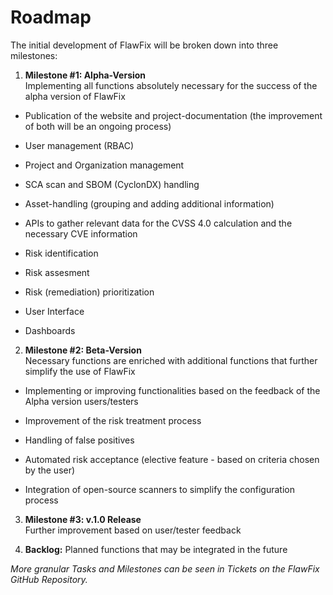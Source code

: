 # Roadmap

The initial development of FlawFix will be broken down into three milestones:

1. **Milestone #1: Alpha-Version**  
Implementing all functions absolutely necessary for the success of the alpha version of FlawFix

* Publication of the website and project-documentation (the improvement of both will be an ongoing process)

* User management (RBAC)

* Project and Organization management

* SCA scan and SBOM (CyclonDX) handling

* Asset-handling (grouping and adding additional information)

* APIs to gather relevant data for the CVSS 4.0 calculation and the necessary CVE information

* Risk identification

* Risk assesment

* Risk (remediation) prioritization

* User Interface

* Dashboards
 
2. **Milestone #2: Beta-Version**  
Necessary functions are enriched with additional functions that further simplify the use of FlawFix

* Implementing or improving functionalities based on the feedback of the Alpha version users/testers

* Improvement of the risk treatment process

* Handling of false positives

* Automated risk acceptance (elective feature - based on criteria chosen by the user)

* Integration of open-source scanners to simplify the configuration process


3. **Milestone #3: v.1.0 Release**  
Further improvement based on user/tester feedback

4. **Backlog:** Planned functions that may be integrated in the future

*More granular Tasks and Milestones can be seen in Tickets on the FlawFix GitHub Repository.*